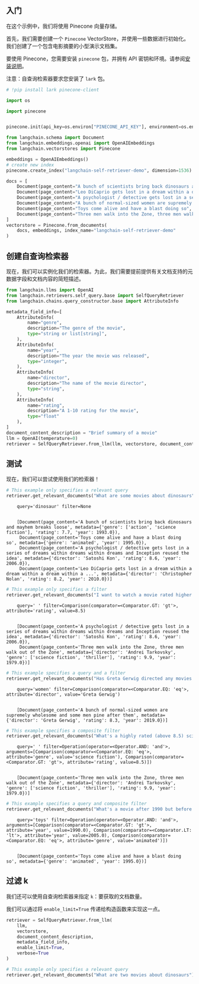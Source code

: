 ## 入门
在这个示例中，我们将使用 Pinecone 向量存储。

首先，我们需要创建一个 `Pinecone` VectorStore，并使用一些数据进行初始化。我们创建了一个包含电影摘要的小型演示文档集。

要使用 Pinecone，您需要安装 `pinecone` 包，并拥有 API 密钥和环境。请参阅[安装说明](https://docs.pinecone.io/docs/quickstart)。

注意：自查询检索器要求您安装了 `lark` 包。


```python
# !pip install lark pinecone-client
```


```python
import os

import pinecone


pinecone.init(api_key=os.environ["PINECONE_API_KEY"], environment=os.environ["PINECONE_ENV"])
```


```python
from langchain.schema import Document
from langchain.embeddings.openai import OpenAIEmbeddings
from langchain.vectorstores import Pinecone

embeddings = OpenAIEmbeddings()
# create new index
pinecone.create_index("langchain-self-retriever-demo", dimension=1536)
```


```python
docs = [
    Document(page_content="A bunch of scientists bring back dinosaurs and mayhem breaks loose", metadata={"year": 1993, "rating": 7.7, "genre": ["action", "science fiction"]}),
    Document(page_content="Leo DiCaprio gets lost in a dream within a dream within a dream within a ...", metadata={"year": 2010, "director": "Christopher Nolan", "rating": 8.2}),
    Document(page_content="A psychologist / detective gets lost in a series of dreams within dreams within dreams and Inception reused the idea", metadata={"year": 2006, "director": "Satoshi Kon", "rating": 8.6}),
    Document(page_content="A bunch of normal-sized women are supremely wholesome and some men pine after them", metadata={"year": 2019, "director": "Greta Gerwig", "rating": 8.3}),
    Document(page_content="Toys come alive and have a blast doing so", metadata={"year": 1995, "genre": "animated"}),
    Document(page_content="Three men walk into the Zone, three men walk out of the Zone", metadata={"year": 1979, "rating": 9.9, "director": "Andrei Tarkovsky", "genre": ["science fiction", "thriller"], "rating": 9.9})
]
vectorstore = Pinecone.from_documents(
    docs, embeddings, index_name="langchain-self-retriever-demo"
)
```

## 创建自查询检索器

现在，我们可以实例化我们的检索器。为此，我们需要提前提供有关文档支持的元数据字段和文档内容的简短描述。


```python
from langchain.llms import OpenAI
from langchain.retrievers.self_query.base import SelfQueryRetriever
from langchain.chains.query_constructor.base import AttributeInfo

metadata_field_info=[
    AttributeInfo(
        name="genre",
        description="The genre of the movie", 
        type="string or list[string]", 
    ),
    AttributeInfo(
        name="year",
        description="The year the movie was released", 
        type="integer", 
    ),
    AttributeInfo(
        name="director",
        description="The name of the movie director", 
        type="string", 
    ),
    AttributeInfo(
        name="rating",
        description="A 1-10 rating for the movie",
        type="float"
    ),
]
document_content_description = "Brief summary of a movie"
llm = OpenAI(temperature=0)
retriever = SelfQueryRetriever.from_llm(llm, vectorstore, document_content_description, metadata_field_info, verbose=True)
```

## 测试

现在，我们可以尝试使用我们的检索器！


```python
# This example only specifies a relevant query
retriever.get_relevant_documents("What are some movies about dinosaurs")
```

<CodeOutputBlock lang="python">

```
    query='dinosaur' filter=None


    [Document(page_content='A bunch of scientists bring back dinosaurs and mayhem breaks loose', metadata={'genre': ['action', 'science fiction'], 'rating': 7.7, 'year': 1993.0}),
     Document(page_content='Toys come alive and have a blast doing so', metadata={'genre': 'animated', 'year': 1995.0}),
     Document(page_content='A psychologist / detective gets lost in a series of dreams within dreams within dreams and Inception reused the idea', metadata={'director': 'Satoshi Kon', 'rating': 8.6, 'year': 2006.0}),
     Document(page_content='Leo DiCaprio gets lost in a dream within a dream within a dream within a ...', metadata={'director': 'Christopher Nolan', 'rating': 8.2, 'year': 2010.0})]
```

</CodeOutputBlock>


```python
# This example only specifies a filter
retriever.get_relevant_documents("I want to watch a movie rated higher than 8.5")
```

<CodeOutputBlock lang="python">

```
    query=' ' filter=Comparison(comparator=<Comparator.GT: 'gt'>, attribute='rating', value=8.5)


    [Document(page_content='A psychologist / detective gets lost in a series of dreams within dreams within dreams and Inception reused the idea', metadata={'director': 'Satoshi Kon', 'rating': 8.6, 'year': 2006.0}),
     Document(page_content='Three men walk into the Zone, three men walk out of the Zone', metadata={'director': 'Andrei Tarkovsky', 'genre': ['science fiction', 'thriller'], 'rating': 9.9, 'year': 1979.0})]
```

</CodeOutputBlock>


```python
# This example specifies a query and a filter
retriever.get_relevant_documents("Has Greta Gerwig directed any movies about women")
```

<CodeOutputBlock lang="python">

```
    query='women' filter=Comparison(comparator=<Comparator.EQ: 'eq'>, attribute='director', value='Greta Gerwig')


    [Document(page_content='A bunch of normal-sized women are supremely wholesome and some men pine after them', metadata={'director': 'Greta Gerwig', 'rating': 8.3, 'year': 2019.0})]
```

</CodeOutputBlock>


```python
# This example specifies a composite filter
retriever.get_relevant_documents("What's a highly rated (above 8.5) science fiction film?")
```

<CodeOutputBlock lang="python">

```
    query=' ' filter=Operation(operator=<Operator.AND: 'and'>, arguments=[Comparison(comparator=<Comparator.EQ: 'eq'>, attribute='genre', value='science fiction'), Comparison(comparator=<Comparator.GT: 'gt'>, attribute='rating', value=8.5)])


    [Document(page_content='Three men walk into the Zone, three men walk out of the Zone', metadata={'director': 'Andrei Tarkovsky', 'genre': ['science fiction', 'thriller'], 'rating': 9.9, 'year': 1979.0})]
```

</CodeOutputBlock>


```python
# This example specifies a query and composite filter
retriever.get_relevant_documents("What's a movie after 1990 but before 2005 that's all about toys, and preferably is animated")
```

<CodeOutputBlock lang="python">

```
    query='toys' filter=Operation(operator=<Operator.AND: 'and'>, arguments=[Comparison(comparator=<Comparator.GT: 'gt'>, attribute='year', value=1990.0), Comparison(comparator=<Comparator.LT: 'lt'>, attribute='year', value=2005.0), Comparison(comparator=<Comparator.EQ: 'eq'>, attribute='genre', value='animated')])


    [Document(page_content='Toys come alive and have a blast doing so', metadata={'genre': 'animated', 'year': 1995.0})]
```

</CodeOutputBlock>

## 过滤 k

我们还可以使用自查询检索器来指定 `k`：要获取的文档数量。

我们可以通过将 `enable_limit=True` 传递给构造函数来实现这一点。


```python
retriever = SelfQueryRetriever.from_llm(
    llm, 
    vectorstore, 
    document_content_description, 
    metadata_field_info, 
    enable_limit=True,
    verbose=True
)
```


```python
# This example only specifies a relevant query
retriever.get_relevant_documents("What are two movies about dinosaurs")
```